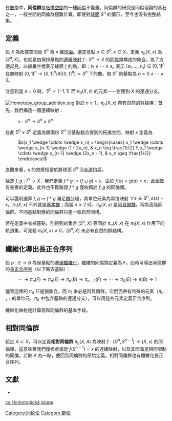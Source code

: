 在[[數學|數學]]中，'''同倫群'''是[[拓撲空間|拓撲空間]]的一種[[同倫|同倫]]不變量。同倫群的研究是同倫理論的基石之一，一般空間的同倫群極難計算，即使對[[球面|球面]] <math>S^n</math> 的情形，至今也沒有完整結果。

==定義==
設 <math>X</math> 為拓撲空間而 <math>S^n</math> 為 <math>n</math> 維[[球面|球面]]。選定基點 <math>a \in S^n, x \in X</math>。定義 <math>\pi_n(X,x)</math> 為 <math>[S^n, X]</math>，也就是由保持基點的[[連續函數|連續映射]] <math>f: S^n \to X</math> 的[[同倫|同倫]]類構成的集合。為了方便起見，以[[緯垂|緯垂]]坐標表示球面上的點，即：<math>s_1 \wedge \cdots \wedge s_n</math> 表示 <math>(s_1, \ldots, s_n) \in [0,1]^n</math> 在商映射 <math>[0,1]^n \to [0,1]^n/\partial ([0,1]^n) \simeq S^n</math> 下的像。取 <math>S^n</math> 的基點為 <math>a = 0 \wedge \cdots \wedge 0</math>。


注意到當 <math>n=0</math> 時，<math>S^0 = \{-1,1 \}</math> 而 <math>\pi_0(X,x)</math> 的元素一一對應到  <math>X</math> 的連通分支。

[[File:Homotopy_group_addition.svg|thumb]]
對於 <math>n \geq 1</math>，<math>\pi_n(X,x)</math> 帶有自然的群結構：首先，我們構造一個連續映射：
: <math>s: S^n \to S^n \vee S^n </math>
在此 <math>S^n \vee S^n</math> 定義為將兩份 <math>S^n</math> 沿基點黏合得到的拓撲空間。映射 <math>s</math> 定義為
: <math>s(x_1 \wedge \cdots \wedge x_n) = \begin{cases} x_1 \wedge \cdots \wedge x_{n-1} \wedge (1 - 2x_n), & x_n \leq \frac{1}{2} \\ x_1 \wedge \cdots \wedge x_{n-1} \wedge (2x_n - 1), & x_n \geq \frac{1}{2} \end{cases} </math>
直觀來看，<math>s</math> 的效應相當於將球面 <math>S^n</math> 沿[[赤道|赤道]]掐扁。

給定 <math>f,g : I^n \to X</math>，我們定義 <math>f * g := (f \sqcup g) \circ s</math>，由於 <math>f(a)=g(a)=x</math>，此函數有完善的定義。此外也不難驗證 <math>f * g</math> 僅依賴於 <math>f,g</math> 的同倫類。

可以證明運算 <math>f,g \mapsto f*g</math> 滿足[[群|群]]公理，其單位元素為常值映射 <math>\forall s \in S^n, \; e(s) = x</math>。<math>\pi_1(X,x)</math> 不外就是[[基本群|基本群]]；而當 <math>n \geq 2</math> 時，<math>\pi_n(X,x)</math> 是[[阿貝爾群|阿貝爾群]]，稱為高階同倫群。不同基點對應的同倫群只差一個自然同構。

若在定義中省掉基點，則得到的集合 <math>[S^n, X]</math> 等同於 <math>\pi_n(X,x)</math> 在 <math>\pi_1(X,x)</math> 作用下的軌道集。可見若 <math>\pi_1(X,x) \neq 0</math>，<math>[S^n,X]</math> 未必有自然的群結構。

==纖維化導出長正合序列==
設 <math>p: E \to B</math> 為保基點的[[塞爾纖維化|塞爾纖維化]]，纖維的同倫類定義為 <math>F</math>。此時可導出同倫群的[[長正合序列|長正合序列]]（以下略去基點）：
: <math> \cdots \to \pi_n(F) \to \pi_n(E) \to \pi_n(B) \to \pi_{n-1}(F) \to \cdots \to \pi_0(E) \to \pi(B) \to 1</math>

儘管這裡的 <math>\pi_0</math> 只是個集合，而 <math>\pi_1</math> 未必是阿貝爾群，它們仍帶有特殊的元素（<math>\pi_{n \geq 1}</math> 的單位元、<math>\pi_0</math> 中包含基點的連通分支），可以用這些元素定義正合序列。

纖維化映射是計算高階同倫群的基本手段。

==相對同倫群==
給定 <math>A \subset X</math>，可以定義'''相對同倫群''' <math>\pi_n(X,A)</math> 為映射 <math>f: (D^n, S^{n-1}) \to (X,x)</math> 的同倫類，這意味著我們僅考慮滿足 <math>f(S^{n-1}) = x</math> 的連續映射，以及其間滿足相同限制的同倫。若取 <math>A</math> 為一點，便回到同倫群的原始定義。相對同倫群也有纖維化長正合序列。

==文獻==
{{reflist}}

* {{Citation | last1=Hatcher | first1=Allen | title=Algebraic topology | url=http://www.math.cornell.edu/~hatcher/AT/ATpage.html | publisher=Cambridge University Press | isbn=978-0-521-79540-1 | year=2002 | accessdate=2008-04-15 | archive-date=2012-02-20 | archive-url=https://www.webcitation.org/65a3b1JDI?url=http://www.math.cornell.edu/~hatcher/AT/ATpage.html | dead-url=no }}

[[Category:同伦论|Category:同伦论]]
[[Category:群论|Category:群论]]

[[cs:Homotopická_grupa|cs:Homotopická grupa]]